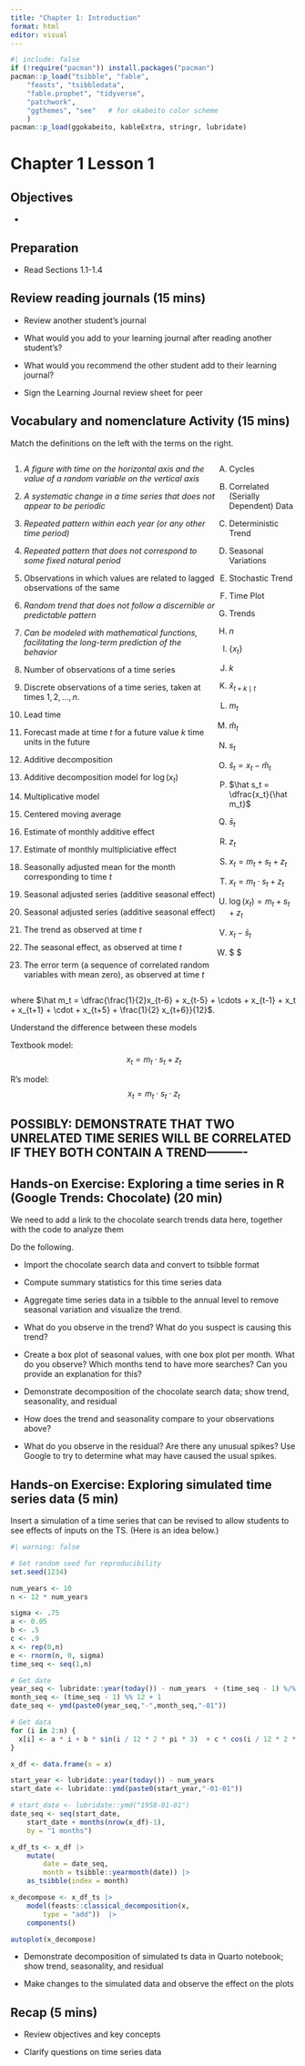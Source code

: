```yaml
---
title: "Chapter 1: Introduction"
format: html
editor: visual
---
```


```r
#| include: false
if (!require("pacman")) install.packages("pacman")
pacman::p_load("tsibble", "fable", 
    "feasts", "tsibbledata",
    "fable.prophet", "tidyverse",
    "patchwork",
    "ggthemes", "see"   # for okabeito color scheme
    )
pacman::p_load(ggokabeito, kableExtra, stringr, lubridate)
```

# Chapter 1 Lesson 1

## Objectives

-   

## Preparation

-   Read Sections 1.1-1.4

## Review reading journals (15 mins)

-   Review another student's journal

-   What would you add to your learning journal after reading another student's?

-   What would you recommend the other student add to their learning journal?

-   Sign the Learning Journal review sheet for peer

## Vocabulary and nomenclature Activity (15 mins)

Match the definitions on the left with the terms on the right.

<!-- https://bookdown.org/yihui/rmarkdown-cookbook/multi-column.html -->

::: {style="display: flex;"}
<div>

1.  *A figure with time on the horizontal axis and the value of a random variable on the vertical axis*

2.  *A systematic change in a time series that does not appear to be periodic*

3.  *Repeated pattern within each year (or any other time period)*

4.  *Repeated pattern that does not correspond to some fixed natural period*

5.  Observations in which values are related to lagged observations of the same

6.  *Random trend that does not follow a discernible or predictable pattern*

7.  *Can be modeled with mathematical functions, facilitating the long-term prediction of the behavior*

8.  Number of observations of a time series

9.  Discrete observations of a time series, taken at times $1, 2, \ldots, n$.

10. Lead time

11. Forecast made at time $t$ for a future value $k$ time units in the future

12. Additive decomposition

13. Additive decomposition model for $\log(x_t)$

14. Multiplicative model

15. Centered moving average

16. Estimate of monthly additive effect

17. Estimate of monthly multipliciative effect

18. Seasonally adjusted mean for the month corresponding to time $t$

19. Seasonal adjusted series (additive seasonal effect)

20. Seasonal adjusted series (additive seasonal effect)

21. The trend as observed at time $t$

22. The seasonal effect, as observed at time $t$

23. The error term (a sequence of correlated random variables with mean zero), as observed at time $t$

</div>

<div>

A.  Cycles

B.  Correlated (Serially Dependent) Data

C.  Deterministic Trend

D.  Seasonal Variations

E.  Stochastic Trend

F.  Time Plot

G.  Trends

H.  $n$

I.  $\{x_t\}$

J.  $k$

K.  $\hat x_{t+k \mid t}$

L.  $m_t$

M.  $\hat m_t$

N.  $s_t$

O.  $\hat s_t = x_t - \hat m_t$

P.  $\hat s_t = \dfrac{x_t}{\hat m_t}$

Q.  $\bar s_t$

R.  $z_t$

S.  $x_t = m_t + s_t + z_t$

T.  $x_t = m_t \cdot s_t + z_t$

U.  $\log(x_t) = m_t + s_t + z_t$

V.  $x_t - \bar s_t$

W.  \$\dfrac{x_t}{{\bar s}_t} \$\
    <!-- = {x_t}/{\bar s_t} -->

</div>
:::

where $\hat m_t = \dfrac{\frac{1}{2}x_{t-6} + x_{t-5} + \cdots + x_{t-1} + x_t + x_{t+1} + \cdot + x_{t+5} + \frac{1}{2} x_{t+6}}{12}$.

::: callout-warning
Understand the difference between these models

Textbook model: $$ x_t = m_t \cdot s_t + z_t $$

R's model: $$ x_t = m_t \cdot s_t \cdot z_t $$
:::

## POSSIBLY: DEMONSTRATE THAT TWO UNRELATED TIME SERIES WILL BE CORRELATED IF THEY BOTH CONTAIN A TREND----------

## Hands-on Exercise: Exploring a time series in R (Google Trends: Chocolate) (20 min)

::: callout-caution
We need to add a link to the chocolate search trends data here, together with the code to analyze them
:::

Do the following.

-   Import the chocolate search data and convert to tsibble format

-   Compute summary statistics for this time series data

-   Aggregate time series data in a tsibble to the annual level to remove seasonal variation and visualize the trend.

-   What do you observe in the trend? What do you suspect is causing this trend?

-   Create a box plot of seasonal values, with one box plot per month. What do you observe? Which months tend to have more searches? Can you provide an explanation for this?

-   Demonstrate decomposition of the chocolate search data; show trend, seasonality, and residual

-   How does the trend and seasonality compare to your observations above?

-   What do you observe in the residual? Are there any unusual spikes? Use Google to try to determine what may have caused the usual spikes.

## Hands-on Exercise: Exploring simulated time series data (5 min)

::: callout-caution
Insert a simulation of a time series that can be revised to allow students to see effects of inputs on the TS. (Here is an idea below.)
:::

```r
#| warning: false

# Set random seed for reproducibility
set.seed(1234) 

num_years <- 10
n <- 12 * num_years

sigma <- .75
a <- 0.05
b <- .5
c <- .9
x <- rep(0,n)
e <- rnorm(n, 0, sigma)
time_seq <- seq(1,n)

# Get date
year_seq <- lubridate::year(today()) - num_years  + (time_seq - 1) %/% 12
month_seq <- (time_seq - 1) %% 12 + 1
date_seq <- ymd(paste0(year_seq,"-",month_seq,"-01"))

# Get data
for (i in 2:n) {
  x[i] <- a * i + b * sin(i / 12 * 2 * pi * 3)  + c * cos(i / 12 * 2 * pi * 2) + e[i]
}

x_df <- data.frame(x = x)

start_year <- lubridate::year(today()) - num_years
start_date <- lubridate::ymd(paste0(start_year,"-01-01"))

# start_date <- lubridate::ymd("1958-01-01")
date_seq <- seq(start_date,
    start_date + months(nrow(x_df)-1),
    by = "1 months")

x_df_ts <- x_df |>
    mutate(
        date = date_seq,
        month = tsibble::yearmonth(date)) |>
    as_tsibble(index = month)

x_decompose <- x_df_ts |>
    model(feasts::classical_decomposition(x,
        type = "add"))  |>
    components()

autoplot(x_decompose)
```

-   Demonstrate decomposition of simulated ts data in Quarto notebook; show trend, seasonality, and residual

-   Make changes to the simulated data and observe the effect on the plots

## Recap (5 mins)

-   Review objectives and key concepts

-   Clarify questions on time series data

<!-- # NEXT LESSON: Decomposition -->

<!-- ## Preparation -->

<!-- -   Read Sections 1.5-1.6 -->

<!-- ## Review reading journals (15 mins) -->

<!-- -   Review another student's journal -->

<!-- -   What would you add to your learning journal after reading another student's? -->

<!-- -   What would you recommend the other student add to their learning journal? -->

<!-- -   Sign the Learning Journal review sheet for peer -->

<!-- ## Random walks (5-10 mins) -->

<!-- ```          -->

<!-- -   Definition of a random walk -->

<!-- -   Example: tossing a coin and moving left or right one integer on a number line -->

<!-- ``` -->

<!-- ::: callout-caution -->

<!-- Please add simulation of random walk here -->

<!-- ::: -->

<!-- ## Recap (5 mins) -->

<!-- ```          -->

<!-- -   Review objectives and key concepts -->

<!-- -   Clarify questions on course or time series data -->

<!-- ``` -->
